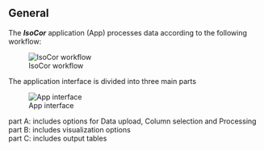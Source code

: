 ## General

The ***IsoCor*** application (App) processes data according to the following workflow:

![IsoCor workflow](images/01_general_01.png)

The application interface is divided into three main parts

![App interface](images/01_general_02.png)

part A: includes options for Data upload, Column selection and Processing   
part B: includes visualization options    
part C: includes output tables
